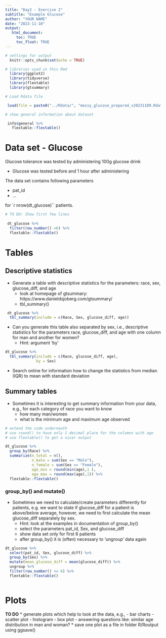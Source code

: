 ---
title: "Day2 - Exercise 2"
subtitle: "Example Glucose"
author: "YOUR NAME"
date: "2023-11-10"
output: 
   html_document:
     toc: TRUE
     toc_float: TRUE
---

```{r setup, include = FALSE}
# settings for output
  knitr::opts_chunk$set(echo = TRUE)

# libraries used in this Rmd
  library(ggplot2)
  library(tidyverse)
  library(flextable)
  library(gtsummary)
```

```{r}
# Load Rdata file

 load(file = paste0("../Rdata/", "messy_glucose_prepared_v20231109.Rdata"))

# show general information about dataset

 info$general %>% 
   flextable::flextable()

```



# Data set - Glucose


Glucose tolerance was tested by administering 100g glucose drink

* Glucose was tested before and 1 hour after administering

The data set contains following parameters

* pat_id 
* ...

for `r nrow(dt_glucose)`` patients.

```{r}
# TO DO: Show first few lines
 
 dt_glucose %>% 
  filter(row_number() <6) %>% 
  flextable::flextable()

```

# Tables
## Descriptive statistics
* Generate a table with descriptive statistics for the parameters: race, sex, glucose_diff, and age
   - look at homepage of gtsummary: https://www.danieldsjoberg.com/gtsummary/
   - tbl_summary()

```{r}

 dt_glucose %>%
  tbl_summary(include = c(Race, Sex, glucose_diff, age))

```


* Can you generate this table also separated by sex, i.e., descriptive statistics for the parameters race, glucose_diff, and age with one column for man and another for women?
   - Hint: argument 'by'
   

```{r, eval = TRUE, echo = TRUE}
dt_glucose %>%
  tbl_summary(include = c(Race, glucose_diff, age),
              by = Sex)

```

* Search online for information how to change the statistics from median (IQR) to mean with standard deviation


## Summary tables
* Sometimes it is interesting to get summary information from your data, e.g., for each category of race you want to know
   - how many man/women
   - what is the minimum age and maximum age observed
   
```{r, eval = TRUE, echo = TRUE}
# extend the code underneath
# use round() to have only 1 decimal place for the columns with age
# use flextable() to get a nicer output

dt_glucose %>%
  group_by(Race) %>% 
  summarize(n_total = n(),
            n_male = sum(Sex == "Male"),
            n_female = sum(Sex == "Female"),
            age_min = round(min(age),1 ),
            age_max = round(max(age),1)) %>% 
  flextable::flextable()

```
 
### group_by() and mutate()
* Sometimes we need to calculate/create parameters differently for patients, e.g. we want to state if glucose_diff for a patient is above/below average, however, we need to first calculate the mean glucose_diff separately by sex.
   - Hint: look at the examples in documentation of group_by()
   - select the parameters pat_id, Sex, and glucose_diff
   - show data set only for first 6 patients
   - after group_by() it is (often) necessary to 'ungroup' data again

```{r}
dt_glucose %>% 
  select(pat_id, Sex, glucose_diff) %>% 
  group_by(Sex) %>% 
  mutate(mean_glucose_diff = mean(glucose_diff)) %>% 
  ungroup %>% 
  filter(row_number() <= 6) %>% 
  flextable::flextable()
 
```
  
  

# Plots
**TO DO**
* generate plots which help to look at the data, e.g.,
   - bar charts
   - scatter plot
   - histogram
   - box plot
   - answering questions like: similar age distribution in man and woman?
* save one plot as a file in folder R/Routput using ggsave()   
   


